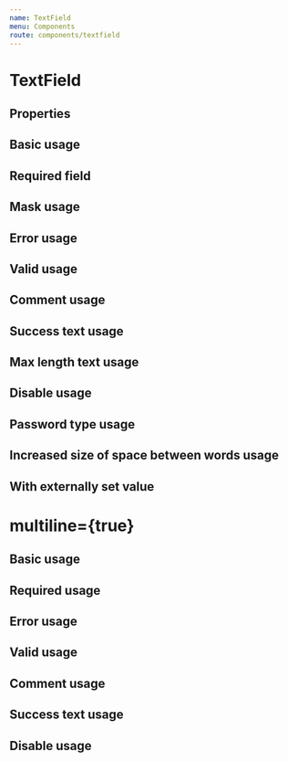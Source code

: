 ```yaml
---
name: TextField
menu: Components
route: components/textfield
---
```



# TextField

## Properties

<Props of={TextField} />

## Basic usage

<Playground>
    <TextFieldWrapper>
        <TextField name="name" />
    </TextFieldWrapper>
</Playground>

## Required field

<Playground>
    <TextFieldWrapper>
        <TextField name="name" required label="Номер телефона" />
    </TextFieldWrapper>
</Playground>

## Mask usage

<Playground>
    <TextFieldWrapper>
        <TextField
            placeholder="+7 (999) 999-99-99"
            mask="+7 (999) 999-99-99"
            maskChar="_"
            label="Phone number"
            id="2"
        />
    </TextFieldWrapper>
</Playground>

## Error usage

<Playground>
    <TextFieldWrapper>
        <TextField verification="error" noticeText="Name is required" />
    </TextFieldWrapper>
</Playground>

## Valid usage

<Playground>
    <TextFieldWrapper>
        <TextField verification="valid" />
    </TextFieldWrapper>
</Playground>

## Comment usage

<Playground>
    <TextFieldWrapper>
        <TextField noticeText="Comment" />
    </TextFieldWrapper>
</Playground>

## Success text usage

<Playground>
    <TextFieldWrapper>
        <TextField hideIcon={true} verification="valid" noticeText="Field is correct" />
    </TextFieldWrapper>
</Playground>

## Max length text usage

<Playground>
    <TextFieldWrapper>
        <TextField maxLength={10} />
    </TextFieldWrapper>
</Playground>

## Disable usage

<Playground>
    <TextFieldWrapper>
        <TextField disabled={true} />
    </TextFieldWrapper>
</Playground>

## Password type usage

<Playground>
    <TextFieldWrapper>
        <TextField name="name" placeholder="password" type="password" />
    </TextFieldWrapper>
</Playground>

## Increased size of space between words usage

<Playground>
    <TextFieldWrapper>
        <TextField bigSpace={true} />
    </TextFieldWrapper>
</Playground>

## With externally set value

<Playground>
    <TextFieldWrapper>
        <TextField value='initial value' />
    </TextFieldWrapper>
</Playground>

##
# multiline={true}

## Basic usage

<Playground>
    <TextFieldWrapper>
        <TextField name="name" multiline={true} />
    </TextFieldWrapper>
</Playground>

## Required usage

<Playground>
    <TextFieldWrapper>
        <TextField
            label="Required field"
            multiline={true}
            required
        />
    </TextFieldWrapper>
</Playground>

## Error usage

<Playground>
    <TextFieldWrapper>
        <TextField
            label="Notice"
            id="1"
            verification="error"
            noticeText="Name is required"
            multiline={true}
        />
    </TextFieldWrapper>
</Playground>

## Valid usage

<Playground>
    <TextFieldWrapper>
        <TextField
            verification="valid"
            multiline={true}
        />
    </TextFieldWrapper>
</Playground>

## Comment usage

<Playground>
    <TextFieldWrapper>
        <TextField
            noticeText="Comment"
            multiline={true}
        />
    </TextFieldWrapper>
</Playground>

## Success text usage

<Playground>
    <TextFieldWrapper>
        <TextField
            verification="valid"
            noticeText="Field passed validation"
            multiline={true}
        />
    </TextFieldWrapper>
</Playground>

## Disable usage

<Playground>
    <TextFieldWrapper>
        <TextField
            disabled
            multiline={true}
        />
    </TextFieldWrapper>
</Playground>
